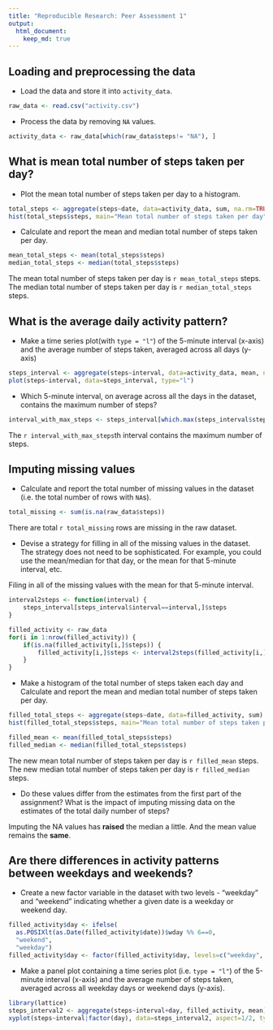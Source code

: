 ```yaml
---
title: "Reproducible Research: Peer Assessment 1"
output: 
  html_document:
    keep_md: true
---
```



## Loading and preprocessing the data

- Load the data and store it into `activity_data`.

```r
raw_data <- read.csv("activity.csv")
```

- Process the data by removing `NA` values.

```r
activity_data <- raw_data[which(raw_data$steps!= "NA"), ]
```

## What is mean total number of steps taken per day?

- Plot the mean total number of steps taken per day to a histogram.

```r
total_steps <- aggregate(steps~date, data=activity_data, sum, na.rm=TRUE)
hist(total_steps$steps, main="Mean total number of steps taken per day", xlab="steps per day")
```

- Calculate and report the mean and median total number of steps taken per day.

```r
mean_total_steps <- mean(total_steps$steps)
median_total_steps <- median(total_steps$steps)
```

The mean total number of steps taken per day is `r mean_total_steps` steps.  
The median total number of steps taken per day is `r median_total_steps` steps.

## What is the average daily activity pattern?

- Make a time series plot(with `type = "l"`) of the 5-minute interval (x-axis) and the average number of steps taken, averaged across all days (y-axis)

```r
steps_interval <- aggregate(steps~interval, data=activity_data, mean, na.rm=TRUE)
plot(steps~interval, data=steps_interval, type="l")
```

- Which 5-minute interval, on average across all the days in the dataset, contains the maximum number of steps?

```r
interval_with_max_steps <- steps_interval[which.max(steps_interval$steps),]$interval
```

The `r interval_with_max_steps`th interval contains the maximum number of steps.

## Imputing missing values

- Calculate and report the total number of missing values in the dataset (i.e. the total number of rows with `NA`s).

```r
total_missing <- sum(is.na(raw_data$steps))
```

There are total `r total_missing` rows are missing in the raw dataset.

- Devise a strategy for filling in all of the missing values in the dataset. The strategy does not need to be sophisticated. For example, you could use the mean/median for that day, or the mean for that 5-minute interval, etc.

Filing in all of the missing values with the mean for that 5-minute interval.

```r
interval2steps <- function(interval) {
    steps_interval[steps_interval$interval==interval,]$steps
}

filled_activity <- raw_data
for(i in 1:nrow(filled_activity)) {
    if(is.na(filled_activity[i,]$steps)) {
        filled_activity[i,]$steps <- interval2steps(filled_activity[i,]$interval)
    }
}
```

- Make a histogram of the total number of steps taken each day and Calculate and report the mean and median total number of steps taken per day.

```r
filled_total_steps <- aggregate(steps~date, data=filled_activity, sum)
hist(filled_total_steps$steps, main="Mean total number of steps taken per day", xlab="steps per day")

filled_mean <- mean(filled_total_steps$steps)
filled_median <- median(filled_total_steps$steps)
```

The new mean total number of steps taken per day is `r filled_mean` steps.  
The new median total number of steps taken per day is `r filled_median` steps.

- Do these values differ from the estimates from the first part of the assignment? What is the impact of imputing missing data on the estimates of the total daily number of steps?

Imputing the NA values has **raised** the median a little. And the mean value remains the **same**.

## Are there differences in activity patterns between weekdays and weekends?

- Create a new factor variable in the dataset with two levels - "weekday" and "weekend" indicating whether a given date is a weekday or weekend day.

```r
filled_activity$day <- ifelse(
  as.POSIXlt(as.Date(filled_activity$date))$wday %% 6==0,
  "weekend",
  "weekday")
filled_activity$day <- factor(filled_activity$day, levels=c("weekday", "weekend"))
```

- Make a panel plot containing a time series plot (i.e. `type = "l"`) of the 5-minute interval (x-axis) and the average number of steps taken, averaged across all weekday days or weekend days (y-axis).

```r
library(lattice)
steps_interval2 <- aggregate(steps~interval+day, filled_activity, mean)
xyplot(steps~interval|factor(day), data=steps_interval2, aspect=1/2, type="l")
```
